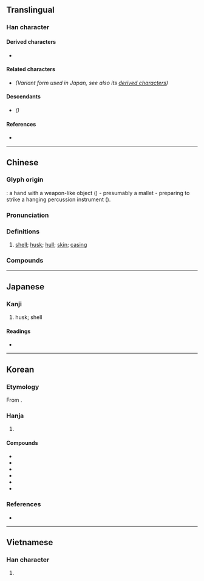 {{also|壳|殻}}
{{character info}}
==Translingual==
{{Han simplified forms|殼|殻|壳}}

===Han character===
{{Han char|rn=79|rad=殳|as=08|sn=12|four=47247|canj=GNHNE|ids=⿰壳殳,⿰⿱⿳士冖一几殳}}

====Derived characters====
* {{l|mul|[[𢡱]], [[𪆪]]}}

====Related characters====
* {{l|mul|[[殻]]}} ''(Variant form used in Japan, see also its [[殻#Derived characters|derived characters]])''

====Descendants====
* {{l|mul|[[壳]]}} ''({{w|Simplified Chinese}})''

====References====
* {{Han ref|kx=0586.050|dkj=16646|hdz=32160.070|uh=6BBC|ud=27580|bh=B4DF|bd=46303}}

----

==Chinese==
{{zh-forms|s=壳|alt=*殻,㱿}}
{{zh-wp|zh|yue}}

===Glyph origin===
{{Han etym}}
{{liushu|p}}: a hand with a weapon-like object ({{zh-l|*殳}}) - presumably a mallet - preparing to strike a hanging percussion instrument ({{zh-l|*壳}}).

===Pronunciation===
{{zh-pron
|m=ké,qiào,què,er=y
|m_note=ké - colloquial; qiào - literary; ​què - literary (rare in Mainland)
|c=hok3
|h=pfs=hok
|mn=khak/khok
|mn_note=khak - vernacular, khok - literary
|mn-t=kag4
|w=4khoq
|x=ko6
|mc=y
|oc=y
|ma=y
|cat=n
}}

===Definitions===
{{zh-hanzi}}

# [[shell]]; [[husk]]; [[hull]]; [[skin]]; [[casing]]
#: {{zh-x|貝殼|shell; conch}}
#: {{zh-x|蛋殼|eggshell}}
#: {{zh-x|地殼|the Earth's crust|tr=dì'''qiào''' (Mainland), dì'''ké''' (Taiwan)}}

===Compounds===
{{zh-der|介殼|介殼蟲|地殼|地殼變動|外殼|彈殼|怯殼兒|板殼蟲|枳殼|殼子|殼果|沙殼子|無殼蝸牛|瓜子殼|甲殼|硬殼|耳殼|脫殼|脫殼金蟬|腦殼|船殼|菜殼子|薄殼|蚌殼|蛋殼|蟹殼臉|貝殼|貝殼杉|軀殼|軟殼雞蛋|金蟬脫殼|錶殼兒|鐵殼船|頭髮殼子|駁殼槍|鬼摸腦殼|龜殼花|頭殼|小鬼仔殼:siáu-kúi-á-khak;Min Nan|小鬼仔殼:siáu-kúi-á-khak;Min Nan|老梆殼|蜆殼}}

{{zh-cat|Intermediate}}

----

==Japanese==
{{ja-kanji forms|殻|殼}}

===Kanji===
{{ja-kanji|grade=|rs=殳08|shin=殻}}

# husk; shell

====Readings====
* {{ja-readings|kanon=かく|goon=こく|kun=から-}}

----

==Korean==

===Etymology===
From {{der|ko|ltc|-}} {{ltc-l|殼|id=1}}.

===Hanja===
{{ko-hanja-search}}
{{ko-hanja|껍질|각}}

# {{hanja form of|각|[[shell]]; [[husk]]; [[hull]]; [[skin]]; [[casing]]}}

====Compounds====
{{der-top3|Compounds}}
* {{ko-l|지각|地殼}}
* {{ko-l|각피|殼皮}}
* {{ko-l|갑각|[[shell]]; [[carapace]]; [[crust]]|甲殼}}
* {{ko-l|귀각|龜殼}}
* {{ko-l|패각|貝殼}}
* {{ko-l|갑각류|[[crustacean]]|甲殼類}}
{{der-bottom}}

===References===
* {{R:hanjadoc|15274}}

----

==Vietnamese==

===Han character===
{{vi-readings|reading=xác, nôi|rs=殳08}}

# {{rfdef|vi|sort=殳08}}